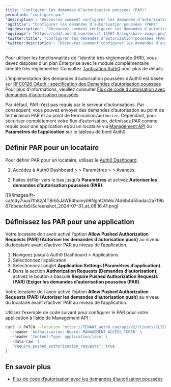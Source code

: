 ```yaml
---
title: "Configurer les demandes d’autorisation poussées (PAR)"
permalink: "configure-par"
'description': "Découvrez comment configurer les demandes d’autorisation poussées (PAR) pour votre application."
'og:title': "Configurer les demandes d’autorisation poussées (PAR)"
'og:description': "Découvrez comment configurer les demandes d’autorisation poussées (PAR) pour votre application."
'og:image': "https://cdn2.auth0.com/docs/1.14567.0/img/share-image.png"
'twitter:title': "Configurer les demandes d’autorisation poussées (PAR)"
'twitter:description': "Découvrez comment configurer les demandes d’autorisation poussées (PAR) pour votre application."
---
```


<Callout icon="file-lines" color="#0EA5E9" iconType="regular">

Pour utiliser les fonctionnalités de l’identité très réglementée (HRI), vous devez disposer d’un plan Enterprise avec le module complémentaire Identité très réglementée. Consultez [Tarification Auth0](https://auth0.com/pricing/) pour plus de détails.

</Callout>

L’implémentation des demandes d’autorisation poussées d’Auth0 est basée sur [RFC0126 OAuth : spécification des Demandes d’autorisation poussées](https://www.rfc-editor.org/rfc/rfc9126.html) Pour plus d’informations, veuillez consulter [Flux de code d’autorisation avec demandes d’autorisation poussées](/docs/fr-ca/get-started/authentication-and-authorization-flow/authorization-code-flow/authorization-code-flow-with-par).

Par défaut, PAR n’est pas requis par le serveur d’autorisations. Par conséquent, vous pouvez envoyer des demandes d’autorisation au point de terminaison PAR et au point de terminaison`/authorize`. Cependant, pour sécuriser complètement votre flux d’autorisation, définissez PAR comme requis pour une application et/ou un locataire via [Management API](https://auth0.com/docs/api/management/v2) ou **Paramètres de l’application** sur le tableau de bord Auth0.

## Définir PAR pour un locataire

Pour définir PAR pour un locataire, utilisez le [Auth0 Dashboard](https://manage.auth0.com/).

1. Accédez à <Tooltip href="/docs/fr-ca/glossary?term=auth0-dashboard" tip="Auth0 Dashboard
Principal produit d’Auth0 pour configurer vos services." cta="Voir le glossaire">Auth0 Dashboard</Tooltip> > > Paramètres > > Avancés.

2. Faites défiler vers le bas jusqu’à **Paramètres** et activez **Autoriser les demandes d’autorisation poussées (PAR)**.

<Frame>![](/images/fr-ca/cdy7uua7fh8z/4TBr65JaWE4homyb9NgntO/b9c74d6b4d55adac2a7f9b67bbeecfa5/Screenshot_2024-07-31_at_08.16.41.png)</Frame>

## Définissez les PAR pour une application

<Tabs><Tab title="Auth0 Dashboard">

<Callout icon="file-lines" color="#0EA5E9" iconType="regular">

Votre locataire doit avoir activé l’option **Allow Pushed Authorization Requests (PAR) (Autoriser les demandes d’autorisation push)**  au niveau du locataire avant d’activer PAR au niveau de l’application.

</Callout>

1. Naviguez jusqu’à Auth0 Dashboard > Applications.
2. Sélectionnez l’application.
3. Sélectionnez l’onglet **Application Settings (Paramètres d’application)**.
4. Dans la section **Authorization Requests (Demandes d’autorisation)**, activez le bouton à bascule **Require Pushed Authorization Requests (PAR) (Exiger les demandes d’autorisation poussées (PAR)**.

</Tab><Tab title="Management API">

<Callout icon="file-lines" color="#0EA5E9" iconType="regular">

Votre locataire doit avoir activé l’option **Allow Pushed Authorization Requests (PAR) (Autoriser les demandes d’autorisation push)**  au niveau du locataire avant d’activer PAR au niveau de l’application.

</Callout>

Utilisez l’exemple de code suivant pour configurer le PAR pour votre application à l’aide de Management API :

```bash lines
curl -X PATCH --location 'https://TENANT.auth0.com/api/v2/clients/CLIENT_ID' \
  --header 'Authorization: Bearer MANAGEMENT_ACCESS_TOKEN' \
  --header 'Content-Type: application/json' \
  --data-raw '{
   "require_pushed_authorization_requests": true
}'
```

</Tab></Tabs>

## En savoir plus

* [Flux de code d’autorisation avec les demandes d’autorisation poussées](/docs/fr-ca/get-started/authentication-and-authorization-flow/authorization-code-flow/authorization-code-flow-with-par)